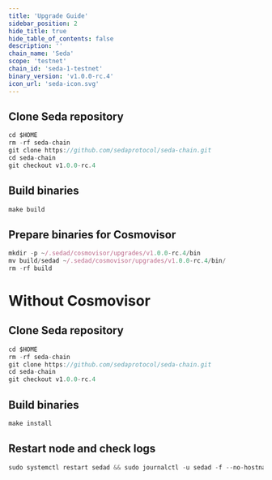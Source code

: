 ```yaml
---
title: 'Upgrade Guide'
sidebar_position: 2
hide_title: true
hide_table_of_contents: false
description: ''
chain_name: 'Seda'
scope: 'testnet'
chain_id: 'seda-1-testnet'
binary_version: 'v1.0.0-rc.4'
icon_url: 'seda-icon.svg'
---
```



<PageTitle
  iconUrl="img/seda-icon.svg"
  title="Seda Upgrade Guide"
  chainId="seda-1-testnet"
  version="v1.0.0-rc.4"
/>

## Clone Seda repository

```js
cd $HOME
rm -rf seda-chain
git clone https://github.com/sedaprotocol/seda-chain.git
cd seda-chain
git checkout v1.0.0-rc.4
```

## Build binaries

```js
make build
```

## Prepare binaries for Cosmovisor

```js
mkdir -p ~/.sedad/cosmovisor/upgrades/v1.0.0-rc.4/bin
mv build/sedad ~/.sedad/cosmovisor/upgrades/v1.0.0-rc.4/bin/
rm -rf build
```

# Without Cosmovisor

## Clone Seda repository

```js
cd $HOME
rm -rf seda-chain
git clone https://github.com/sedaprotocol/seda-chain.git
cd seda-chain
git checkout v1.0.0-rc.4
```

## Build binaries

```js
make install
```

## Restart node and check logs

```js
sudo systemctl restart sedad && sudo journalctl -u sedad -f --no-hostname -o cat
```
